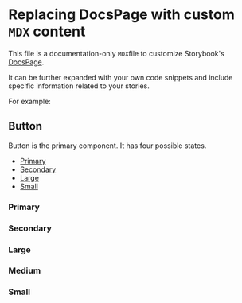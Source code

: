 
<!-- Custom-MDX-Documentation.mdx -->

# Replacing DocsPage with custom `MDX` content

This file is a documentation-only `MDX`file to customize Storybook's [DocsPage](https://storybook.js.org/docs/react/writing-docs/docs-page#replacing-docspage).

It can be further expanded with your own code snippets and include specific information related to your stories. 

For example:


## Button

Button is the primary component. It has four possible states.

- [Primary](#primary)
- [Secondary](#secondary)
- [Large](#large)
- [Small](#small)

### Primary

<Canvas>
  <Story id="components-button--primary" />
</Canvas>

### Secondary
<Canvas>
  <Story id="components-button--secondary" />
</Canvas>

### Large

<Canvas>
  <Story id="components-button--large" />
</Canvas>

### Medium

<Canvas>
  <Story id="components-button--medium" />
</Canvas>

### Small

<Canvas>
  <Story id="components-button--small" />
</Canvas>